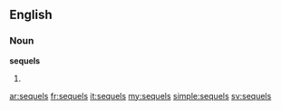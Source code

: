 ==English==

===Noun===
'''sequels'''

# {{plural of|sequel}}

[[ar:sequels]]
[[fr:sequels]]
[[it:sequels]]
[[my:sequels]]
[[simple:sequels]]
[[sv:sequels]]